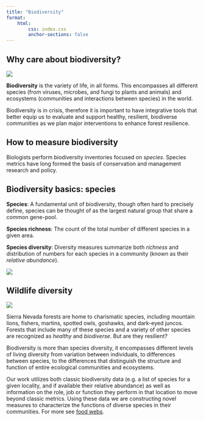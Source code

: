 ```yaml
---
title: "Biodiversity"
format: 
    html:
        css: index.css
        anchor-sections: false
---
```


## Why care about biodiversity?

![](images/Plant_Picture_Collage.png){fig-align="center"}

**Biodiversity** is the variety of life, in all forms. This encompasses all different species (from viruses, microbes, and fungi to plants and animals) and ecosystems (communities and interactions between species) in the world.

Biodiversity is in crisis, therefore it is important to have integrative tools that better equip us to evaluate and support healthy, resilient, biodiverse communities as we plan major interventions to enhance forest resilience.

## How to measure biodiversity
Biologists perform biodiversity inventories focused on *species*.  Species metrics have long formed the basis of conservation and management research and policy.

::: callout-tip
## Biodiversity basics: species

**Species**: A fundamental unit of biodiversity, though often hard to precisely define, species can be thought of as the largest natural group that share a common gene-pool.

**Species richness**: The count of the total number of different species in a given area.

**Species diversity**: Diversity measures summarize both *richness* and distribution of numbers for each species in a community (known as their *relative abundance*).

![](SVG_images/mushroom.svg){fig-align="center"}
:::

## Wildlife diversity

![](images/animal_collage.png){fig-align="center"}

Sierra Nevada forests are home to charismatic species, including mountain lions, fishers, martins, spotted owls, goshawks, and dark-eyed juncos. Forests that include many of these species and a variety of other species are recognized as *healthy* and *biodiverse*. But are they resilient?

Biodiversity is more than species diversity, it encompasses different levels of living diversity from variation between individuals, to differences between species, to the differences that distinguish the structure and function of entire ecological communities and ecosystems.

Our work utilizes both classic biodiversity data (e.g. a list of species for a given locality, and if available their relative abundance) as well as information on the role, job or function they perform in that location to move beyond classic metrics. Using these data we are constructing novel measures to characterize the functions of diverse species in their communities. For more see [food webs](foodweb.qmd).
